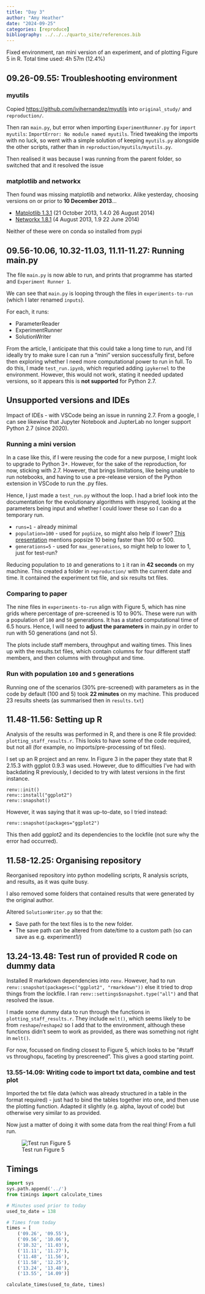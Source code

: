 ```yaml
---
title: "Day 3"
author: "Amy Heather"
date: "2024-09-25"
categories: [reproduce]
bibliography: ../../../quarto_site/references.bib
---
```


::: {.callout-note}

Fixed environment, ran mini version of an experiment, and of plotting Figure 5 in R. Total time used: 4h 57m (12.4%)

:::

## 09.26-09.55: Troubleshooting environment

### myutils

Copied <https://github.com/ivihernandez/myutils> into `original_study/` and `reproduction/`.

Then ran `main.py`, but error when importing `ExperimentRunner.py` for `import myutils`: `ImportError: No module named myutils`. Tried tweaking the imports with no luck, so went with a simple solution of keeping `myutils.py` alongside the other scripts, rather than in `reproduction/myutils/myutils.py`.

Then realised it was because I was running from the parent folder, so switched that and it resolved the issue

### matplotlib and networkx

Then found was missing matplotlib and networkx. Alike yesterday, choosing versions on or prior to **10 December 2013**...

* [Matplotlib 1.3.1](https://pypi.org/project/matplotlib/#history) (21 October 2013, 1.4.0 26 August 2014)
* [Networkx 1.8.1](https://pypi.org/project/networkx/#history) (4 August 2013, 1.9 22 June 2014)

Neither of these were on conda so installed from pypi

## 09.56-10.06, 10.32-11.03, 11.11-11.27: Running main.py

The file `main.py` is now able to run, and prints that programme has started and `Experiment Runner 1`.

We can see that `main.py` is looping through the files in `experiments-to-run` (which I later renamed `inputs`).

For each, it runs:

* ParameterReader
* ExperimentRunner
* SolutionWriter

From the article, I anticipate that this could take a long time to run, and I'd ideally try to make sure I can run a "mini" version successfully first, before then exploring whether I need more computational power to run in full. To do this, I made `test_run.ipynb`, which requried adding `ipykernel` to the environment. However, this would not work, stating it needed updated versions, so it appears this is **not supported** for Python 2.7.

::: {.callout-tip}
## Unsupported versions and IDEs

Impact of IDEs - with VSCode being an issue in running 2.7. From a google, I can see likewise that Jupyter Notebook and JupterLab no longer support Python 2.7 (since 2020).

### Running a mini version

In a case like this, if I were reusing the code for a new purpose, I might look to upgrade to Python 3+. However, for the sake of the reproduction, for now, sticking with 2.7. However, that brings limitations, like being unable to run notebooks, and having to use a pre-release version of the Python extension in VSCode to run the .py files.

:::

Hence, I just made a `test_run.py` without the loop. I had a brief look into the documentation for the evolutionary algorithms with inspyred, looking at the parameters being input and whether I could lower these so I can do a temporary run.

* `runs=1` - already minimal
* `population=100` - used for `popSize`, so might also help if lower? [This presentation](https://neuron.yale.edu/ftp/neuron/2018emory/netpyne-parameter-optimization.pdf) mentions popsize 10 being faster than 100 or 500.
* `generations=5` - used for `max_generations`, so might help to lower to 1, just for test-run?

Reducing population to `10` and generations to `1` it ran in **42 seconds** on my machine. This created a folder in `reproduction/` with the current date and time. It contained the experiment txt file, and six results txt files.

### Comparing to paper

The nine files in `experiments-to-run` align with Figure 5, which has nine grids where percentage of pre-screened is 10 to 90%. These were run with a population of `100` and `50` generations. It has a stated computational time of 6.5 hours. Hence, I will need to **adjust the parameters** in main.py in order to run with 50 generations (and not 5).

The plots include staff members, throughput and waiting times. This lines up with the results.txt files, which contain columns for four different staff members, and then columns with throughput and time.

### Run with population `100` and `5` generations

Running one of the scenarios (30% pre-screened) with parameters as in the code by default (100 and 5) took **22 minutes** on my machine. This produced 23 results sheets (as summarised then in `results.txt`)

## 11.48-11.56: Setting up R

Analysis of the results was performed in R, and there is one R file provided: `plotting_staff_results.r`. This looks to have some of the code required, but not all (for example, no imports/pre-processing of txt files).

I set up an R project and an renv. In Figure 3 in the paper they state that R 2.15.3 with ggplot 0.9.3 was used. However, due to difficulties I've had with backdating R previously, I decided to try with latest versions in the first instance.

```
renv::init()
renv::install("ggplot2")
renv::snapshot()
```

However, it was saying that it was up-to-date, so I tried instead:

```
renv::snapshot(packages="ggplot2")
```

This then add ggplot2 and its dependencies to the lockfile (not sure why the error had occurred).

## 11.58-12.25: Organising repository

Reorganised repository into python modelling scripts, R analysis scripts, and results, as it was quite busy.

I also removed some folders that contained results that were generated by the original author.

Altered `SolutionWriter.py` so that the:

* Save path for the text files is to the new folder.
* The save path can be altered from date/time to a custom path (so can save as e.g. experiment1/)

## 13.24-13.48: Test run of provided R code on dummy data

Installed R markdown dependencies into `renv`. However, had to run `renv::snapshot(packages=c("ggplot2", "rmarkdown"))` else it tried to drop things from the lockfile. I ran `renv::settings$snapshot.type("all")` and that resolved the issue.

I made some dummy data to run through the functions in `plotting_staff_results.r`. They include `melt()`, which seems likely to be from `reshape`/`reshape2` so I add that to the environment, although these functions didn't seem to work as provided, as there was something not right in `melt()`.

For now, focussed on finding closest to Figure 5, which looks to be "#staff vs throughopu, faceting by prescreened". This gives a good starting point.

### 13.55-14.09: Writing code to import txt data, combine and test plot

Imported the txt file data (which was already structured in a table in the format required) - just had to bind the tables together into one, and then use the plotting function. Adapted it slightly (e.g. alpha, layout of code) but otherwise very similar to as provided.

Now just a matter of doing it with some data from the real thing! From a full run.

![Test run Figure 5](figure5.png)

## Timings

```python
import sys
sys.path.append('../')
from timings import calculate_times

# Minutes used prior to today
used_to_date = 138

# Times from today
times = [
    ('09.26', '09.55'),
    ('09.56', '10.06'),
    ('10.32', '11.03'),
    ('11.11', '11.27'),
    ('11.48', '11.56'),
    ('11.58', '12.25'),
    ('13.24', '13.48'),
    ('13.55', '14.09')]

calculate_times(used_to_date, times)
```